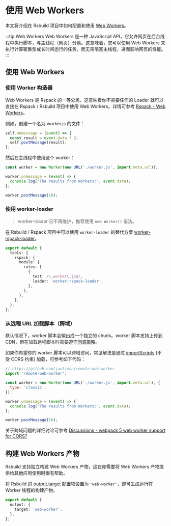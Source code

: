 # 使用 Web Workers

本文将介绍在 Rsbuild 项目中如何配置和使用 [Web Workers](https://developer.mozilla.org/zh-CN/docs/Web/API/Web_Workers_API/Using_web_workers)。

:::tip Web Workers
Web Workers 是一种 JavaScript API，它允许网页在后台线程中执行脚本，与主线程（网页）分离。这意味着，您可以使用 Web Workers 来执行计算密集型或长时间运行的任务，而无需阻塞主线程，进而影响网页的性能。
:::

## 使用 Web Workers

### 使用 Worker 构造器

Web Workers 是 Rspack 的一等公民，这意味着你不需要任何的 Loader 就可以直接在 Rspack / Rsbuild 项目中使用 Web Workers。详情可参考 [Rspack - Web Workers](https://rspack.dev/zh/guide/features/web-workers)。

例如，创建一个名为 worker.js 的文件：

```js title=worker.js
self.onmessage = (event) => {
  const result = event.data * 2;
  self.postMessage(result);
};
```

然后在主线程中使用这个 worker：

```js title=index.js
const worker = new Worker(new URL('./worker.js', import.meta.url));

worker.onmessage = (event) => {
  console.log('The results from Workers:', event.data);
};

worker.postMessage(10);
```

### 使用 worker-loader

> worker-loader 已不再维护，推荐使用 `new Worker()` 语法。

在 Rsbuild / Rspack 项目中可以使用 `worker-loader` 的替代方案 [worker-rspack-loader](https://github.com/rspack-contrib/worker-rspack-loader)。

```ts
export default {
  tools: {
    rspack: {
      module: {
        rules: [
          {
            test: /\.worker\.js$/,
            loader: 'worker-rspack-loader',
          },
        ],
      },
    },
  },
};
```

### 从远程 URL 加载脚本（跨域）

默认情况下，worker 脚本会输出成一个独立的 chunk。worker 脚本支持上传到 CDN，但在加载远程脚本时需要遵守[同源策略](https://developer.mozilla.org/zh-CN/docs/Web/Security/Same-origin_policy)。

如果你希望你的 worker 脚本可以跨域访问，常见解法是通过 [importScripts](https://developer.mozilla.org/zh-CN/docs/Web/API/WorkerGlobalScope/importScripts) (不受 CORS 约束) 加载，可参考如下代码：

```js title=index.js {2}
// https://github.com/jantimon/remote-web-worker
import 'remote-web-worker';

const worker = new Worker(new URL('./worker.js', import.meta.url), {
  type: 'classic',
});

worker.onmessage = (event) => {
  console.log('The results from Workers:', event.data);
};

worker.postMessage(10);
```

关于跨域问题的详细讨论可参考 [Discussions - webpack 5 web worker support for CORS?](https://github.com/webpack/webpack/discussions/14648)

## 构建 Web Workers 产物

Rsbuild 支持独立构建 Web Workers 产物，这在你需要将 Web Workers 产物提供给其他应用使用时很有帮助。

将 Rsbuild 的 [output.target](/config/output/target) 配置项设置为 `'web-worker'`，即可生成运行在 Worker 线程的构建产物。

```ts
export default {
  output: {
    target: 'web-worker',
  },
};
```
